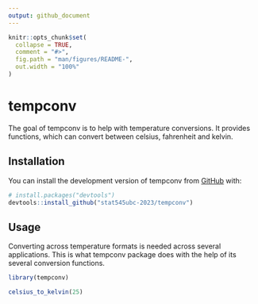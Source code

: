 ```yaml
---
output: github_document
---
```


<!-- README.md is generated from README.Rmd. Please edit that file -->

```r
knitr::opts_chunk$set(
  collapse = TRUE,
  comment = "#>",
  fig.path = "man/figures/README-",
  out.width = "100%"
)
```

# tempconv

<!-- badges: start -->
<!-- badges: end -->

The goal of tempconv is to help with temperature conversions.
It provides functions, which can convert between celsius, fahrenheit and kelvin.  

## Installation

You can install the development version of tempconv from [GitHub](https://github.com/) with:

``` r
# install.packages("devtools")
devtools::install_github("stat545ubc-2023/tempconv")
```

## Usage

Converting across temperature formats is needed across several applications. This is what tempconv package does with the help of its several conversion functions.

```r
library(tempconv)

celsius_to_kelvin(25)
```
